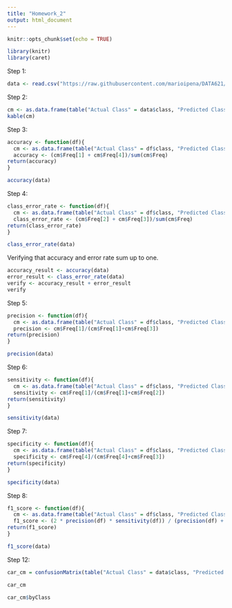 ```yaml
---
title: "Homework_2"
output: html_document
---
```


```r
knitr::opts_chunk$set(echo = TRUE)
```

```r
library(knitr)
library(caret)
```

Step 1:
```r
data <- read.csv("https://raw.githubusercontent.com/marioipena/DATA621/main/classification-output-data.csv", header = TRUE)
```


Step 2:
```r
cm <- as.data.frame(table("Actual Class" = data$class, "Predicted Class" = data$scored.class))
kable(cm)
```


Step 3:
```r
accuracy <- function(df){
  cm <- as.data.frame(table("Actual Class" = df$class, "Predicted Class" = df$scored.class))
  accuracy <- (cm$Freq[1] + cm$Freq[4])/sum(cm$Freq)
return(accuracy)
}
```

```r
accuracy(data)
```

Step 4:
```r
class_error_rate <- function(df){
  cm <- as.data.frame(table("Actual Class" = df$class, "Predicted Class" = df$scored.class))
  class_error_rate <- (cm$Freq[2] + cm$Freq[3])/sum(cm$Freq)
return(class_error_rate)
}
```

```r
class_error_rate(data)
```

Verifying that accuracy and error rate sum up to one.
```r
accuracy_result <- accuracy(data)
error_result <- class_error_rate(data)
verify <- accuracy_result + error_result
verify
```

Step 5:
```r
precision <- function(df){
  cm <- as.data.frame(table("Actual Class" = df$class, "Predicted Class" = df$scored.class))
  precision <- cm$Freq[1]/(cm$Freq[1]+cm$Freq[3])
return(precision)
}
```

```r
precision(data)
```

Step 6:
```r
sensitivity <- function(df){
  cm <- as.data.frame(table("Actual Class" = df$class, "Predicted Class" = df$scored.class))
  sensitivity <- cm$Freq[1]/(cm$Freq[1]+cm$Freq[2])
return(sensitivity)
}
```

```r
sensitivity(data)
```

Step 7:
```r
specificity <- function(df){
  cm <- as.data.frame(table("Actual Class" = df$class, "Predicted Class" = df$scored.class))
  specificity <- cm$Freq[4]/(cm$Freq[4]+cm$Freq[3])
return(specificity)
}
```

```r
specificity(data)
```

Step 8:
```r
f1_score <- function(df){
  cm <- as.data.frame(table("Actual Class" = df$class, "Predicted Class" = df$scored.class))
  f1_score <- (2 * precision(df) * sensitivity(df)) / (precision(df) + sensitivity(df))
return(f1_score)
}
```

```r
f1_score(data)
```


Step 12:

```r
car_cm = confusionMatrix(table("Actual Class" = data$class, "Predicted Class" = data$scored.class))
```

```r
car_cm
```

```r
car_cm$byClass
```
